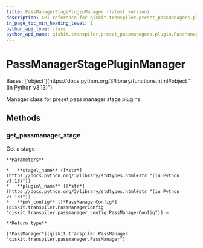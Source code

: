 ```yaml
---
title: PassManagerStagePluginManager (latest version)
description: API reference for qiskit.transpiler.preset_passmanagers.plugin.PassManagerStagePluginManager in the latest version of qiskit
in_page_toc_min_heading_level: 1
python_api_type: class
python_api_name: qiskit.transpiler.preset_passmanagers.plugin.PassManagerStagePluginManager
---
```


# PassManagerStagePluginManager

<Class id="qiskit.transpiler.preset_passmanagers.plugin.PassManagerStagePluginManager" isDedicatedPage={true} github="https://github.com/Qiskit/qiskit/tree/stable/2.1/qiskit/transpiler/preset_passmanagers/plugin.py#L201-L271" signature="qiskit.transpiler.preset_passmanagers.plugin.PassManagerStagePluginManager" modifiers="class">
  Bases: [`object`](https://docs.python.org/3/library/functions.html#object "(in Python v3.13)")

  Manager class for preset pass manager stage plugins.

  ## Methods

  ### get\_passmanager\_stage

  <Function id="qiskit.transpiler.preset_passmanagers.plugin.PassManagerStagePluginManager.get_passmanager_stage" github="https://github.com/Qiskit/qiskit/tree/stable/2.1/qiskit/transpiler/preset_passmanagers/plugin.py#L225-L258" signature="get_passmanager_stage(stage_name, plugin_name, pm_config, optimization_level=None)">
    Get a stage

    **Parameters**

    *   **stage\_name** ([*str*](https://docs.python.org/3/library/stdtypes.html#str "(in Python v3.13)")) –
    *   **plugin\_name** ([*str*](https://docs.python.org/3/library/stdtypes.html#str "(in Python v3.13)")) –
    *   **pm\_config** ([*PassManagerConfig*](qiskit.transpiler.PassManagerConfig "qiskit.transpiler.passmanager_config.PassManagerConfig")) –

    **Return type**

    [*PassManager*](qiskit.transpiler.PassManager "qiskit.transpiler.passmanager.PassManager")
  </Function>
</Class>

